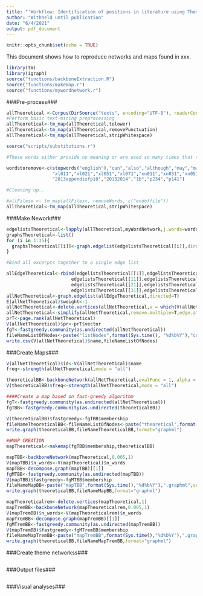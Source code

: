 ```yaml
---
title: "'Workflow: Identification of positions in literature using Thematic Network Analysis"
author: "Withheld until publication"
date: "6/4/2021"
output: pdf_document
---
```


```r
knitr::opts_chunk$set(echo = TRUE)
```
This document shows how to reproduce networks and maps found in xxx. 
```r
library(tm)
library(igraph)
source("functions/backboneExtraction.R")
source("functions/makemap.r")
source("functions/mywordnetwork.r")
```

###Pre-process###
```r
allTheoretical <-Corpus(DirSource("texts", encoding="UTF-8"), readerControl = list(language="lat")) 
#Perform basic text-mining preprocessing
allTheoretical<-tm_map(allTheoretical,tolower)
allTheoretical<-tm_map(allTheoretical,removePunctuation)
allTheoretical<-tm_map(allTheoretical,stripWhitespace)

source("scripts/substitutions.r")

#These words either provide no meaning or are used so many times that they obscure relevant signals.

wordstoremove<-c(stopwords("english"),"can","also","although","may","maybe","moreover","mostly","onto","per se", "really","therefore","though","thus",
                 "xl011","xl021","xl051","xl071","xn011","xn031","xn051","xn071","xq011","xq031","xq041","xq051","xs021","xs091","xs111","xs121",
                 "2013appendixfp10","20132014","1b","p234","p141")

#Cleaning up..

#allFilesx <- tm_map(allFilesx, removeWords, c("endoffile"))
allTheoretical<-tm_map(allTheoretical,stripWhitespace)
```

###Make Nework###
```r
edgelistsTheoretical<-lapply(allTheoretical,myWordNetwork,j.words=wordstoremove)
graphsTheoretical<-list()
for (i in 1:35){
  graphsTheoretical[[i]]<-graph.edgelist(edgelistsTheoretical[[i]],directed=T)
} 

#Bind all excerpts together to a single edge list

allEdgeTheoretical<-rbind(edgelistsTheoretical[[1]],edgelistsTheoretical[[2]],edgelistsTheoretical[[3]],edgelistsTheoretical[[4]],edgelistsTheoretical[[5]],edgelistsTheoretical[[6]],edgelistsTheoretical[[7]],edgelistsTheoretical[[8]],edgelistsTheoretical[[9]],edgelistsTheoretical[[10]],
                        edgelistsTheoretical[[11]],edgelistsTheoretical[[12]],edgelistsTheoretical[[13]],edgelistsTheoretical[[14]],edgelistsTheoretical[[15]],edgelistsTheoretical[[16]],edgelistsTheoretical[[17]],edgelistsTheoretical[[18]],edgelistsTheoretical[[19]],edgelistsTheoretical[[20]],
                        edgelistsTheoretical[[21]],edgelistsTheoretical[[22]],edgelistsTheoretical[[23]],edgelistsTheoretical[[24]],edgelistsTheoretical[[25]],edgelistsTheoretical[[26]],edgelistsTheoretical[[27]],edgelistsTheoretical[[28]],edgelistsTheoretical[[29]],edgelistsTheoretical[[30]],
                        edgelistsTheoretical[[31]],edgelistsTheoretical[[32]],edgelistsTheoretical[[33]],edgelistsTheoretical[[34]],edgelistsTheoretical[[35]])
allNetTheoretical<-graph.edgelist(allEdgeTheoretical,directed=T)
E(allNetTheoretical)$weight<-1
allNetTheoretical<-delete.vertices(allNetTheoretical,v = which(V(allNetTheoretical)$name=="break"))
allNetTheoretical<-simplify(allNetTheoretical,remove.multiple=T,edge.attr.comb=list(weight="sum"))
prT<-page.rank(allNetTheoretical)
V(allNetTheoretical)$pr<-prT$vector
fgT<-fastgreedy.community(as.undirected(allNetTheoretical))
fileNameListOfNodes<-paste("listNodes",format(Sys.time(), "%d%b%Y"),"csv",sep="")
write.csv(V(allNetTheoretical)$name,fileNameListOfNodes)
```

###Create Maps###
```r
V(allNetTheoretical)$id<-V(allNetTheoretical)$name
freq<-strength(allNetTheoretical,mode = "all")

theoreticalBB<-backboneNetwork(allNetTheoretical,evalFunc = 1, alpha = 0.001)
V(theoreticalBB)$freq<-strength(allNetTheoretical,mode = "all")

####Create a map based on fast-greedy algorithm
fgT<-fastgreedy.community(as.undirected(allNetTheoretical))
fgTBB<-fastgreedy.community(as.undirected(theoreticalBB))

V(theoreticalBB)$fastgreedy<-fgTBB$membership
fileNameTheoreticalBB<-fileNameListOfNodes<-paste("theoretical",format(Sys.time(),"%d%b%Y"),".graphml",sep="")
write.graph(theoreticalBB,fileNameTheoreticalBB,format="graphml")

##MAP CREATION
mapTheoretical<-makemap(fgTBB$membership,theoreticalBB)

mapTBB<-backboneNetwork(mapTheoretical,0.005,1)
V(mapTBB)$n_words<-V(mapTheoretical)$n_words
mapTBB<-decompose.graph(mapTBB)[[1]]
fgMTBB<-fastgreedy.community(as.undirected(mapTBB))
V(mapTBB)$fastgreedy<-fgMTBB$membership
fileNameMapBB<-paste("mapTBB",format(Sys.time(),"%d%b%Y"),".graphml",sep="")
write.graph(theoreticalBB,fileNameMapBB,format="graphml")

mapTheoreticalrem<-delete.vertices(mapTheoretical,1)
mapTremBB<-backboneNetwork(mapTheoreticalrem,0.005,1)
V(mapTremBB)$n_words<-V(mapTheoreticalrem)$n_words
mapTremBB<-decompose.graph(mapTremBB)[[1]]
fgMTremBB<-fastgreedy.community(as.undirected(mapTremBB))
V(mapTremBB)$fastgreedy<-fgMTremBB$membership
fileNameMapTremBB<-paste("mapTremBB",format(Sys.time(),"%d%b%Y"),".graphml",sep="")
write.graph(theoreticalBB,fileNameMapTremBB,format="graphml")

```
###Create theme networkss###
```r


```
###Output files###
```r
```

###Visual analyses###
